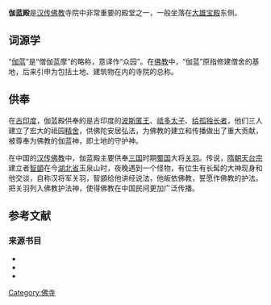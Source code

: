 '''伽蓝殿'''是[[汉传佛教|汉传佛教]]寺院中非常重要的殿堂之一，一般坐落在[[大雄宝殿|大雄宝殿]]东侧。{{sfn|梓岩|2012|p=36–37}}

==词源学==
“[[伽蓝|伽蓝]]”是“僧伽蓝摩”的略称，意译作“众园”。{{sfn|梓岩|2012|p=36–37}}在[[佛教|佛教]]中，“伽蓝”原指修建僧舍的基地，后来引申为包括土地、建筑物在内的寺院的总称。{{sfn|梓岩|2012|p=36–37}}

==供奉==
在[[古印度|古印度]]，伽蓝殿供奉的是古印度的[[波斯匿王|波斯匿王]]、[[祗多太子|祗多太子]]、[[须达多|给孤独长者]]，他们三人建立了宏大的祗园[[精舍|精舍]]，供佛陀安居弘法，为佛教的建立和传播做出了重大贡献，被尊奉为佛教的伽蓝神，即土地的守护神。{{sfn|梓岩|2012|p=36–37}}

在中国的[[汉传佛教|汉传佛教]]中，伽蓝殿主要供奉[[三国|三国]]时期[[蜀国|蜀国]]大将[[关羽|关羽]]。{{sfn|梓岩|2012|p=36–37}}传说，[[隋朝|隋朝]][[天台宗|天台宗]]建立者[[智顗|智顗]]在今[[湖北省|湖北省]]玉泉山时，夜晚遇到一个怪物，有位生有长髯的大神现身和他交谈，自称汉将军关羽，智顗给他讲经说法，他皈依佛教，誓愿作佛教的护法。{{sfn|梓岩|2012|p=36–37}}把关羽列入佛教护法神，使得佛教在中国民间更加广泛传播。{{sfn|梓岩|2012|p=36–37}}

==参考文献==
{{reflist}}
{{Commons category|Sangharama Palace Halls|伽蓝殿}}

===来源书目===
*{{cite book |editor1=梓岩 |title=《中国名寺》|year=2012 |publisher=黄山书社 |location=安徽省合肥市 |isbn=978-7-5461-3146-7 |ref=harv}}
*{{cite book |author1=张驭寰 |title=《图解中国佛教建筑》|year=2012 |publisher=当代中国出版社 |location=北京市 |isbn=978-7-5154-0118-8 |ref=harv}}
*{{cite book |author1=张驭寰 |title=《图解中国著名佛教寺院》|year=2012 |publisher=当代中国出版社 |location=北京市 |isbn=978-7-5154-0135-5 |ref=harv}}

{{DEFAULTSORT:Qie伽蓝殿}}
[[Category:佛寺|Category:佛寺]]